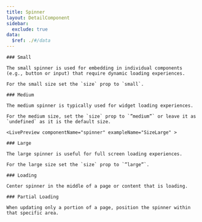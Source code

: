 ```yaml
---
title: Spinner
layout: DetailComponent
sidebar:
  exclude: true
data:
  $ref: ./#/data
---
```


<LivePreviewControls>
    <LivePreview componentName="spinner" exampleName="SizeSmall" >

    ### Small

    The small spinner is used for embedding in individual components (e.g., button or input) that require dynamic loading experiences.

    For the small size set the `size` prop to `small`.

  </LivePreview>
    <LivePreview componentName="spinner" exampleName="SizeMedium" >

    ### Medium

    The medium spinner is typically used for widget loading experiences.

    For the medium size, set the `size` prop to `”medium”` or leave it as `undefined` as it is the default size.

  </LivePreview>

    <LivePreview componentName="spinner" exampleName="SizeLarge" >

    ### Large

    The large spinner is useful for full screen loading experiences.

    For the large size set the `size` prop to `”large”`.

  </LivePreview>
  <LivePreview componentName="spinner" exampleName="Loading" >

    ### Loading

    Center spinner in the middle of a page or content that is loading.

  </LivePreview>
  <LivePreview componentName="spinner" exampleName="LoadingPartial" >

    ### Partial Loading

    When updating only a portion of a page, position the spinner within that specific area.

  </LivePreview>
</LivePreviewControls>

